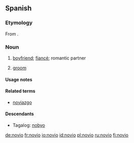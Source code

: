 ==Spanish==

===Etymology===
From {{etyl|la}} {{term|novus||new}}.

===Noun===
{{es-noun-mf|feminine=novia}}

# [[boyfriend]]; [[fiancé]]; romantic partner
# {{context|wedding}} [[groom]]

====Usage notes====
{{es-note-noun-mf}}

====Related terms====
* [[noviazgo]] {{m}}

====Descendants====
* Tagalog: [[nobyo]]

[[de:novio]]
[[fr:novio]]
[[io:novio]]
[[id:novio]]
[[pl:novio]]
[[ru:novio]]
[[fi:novio]]